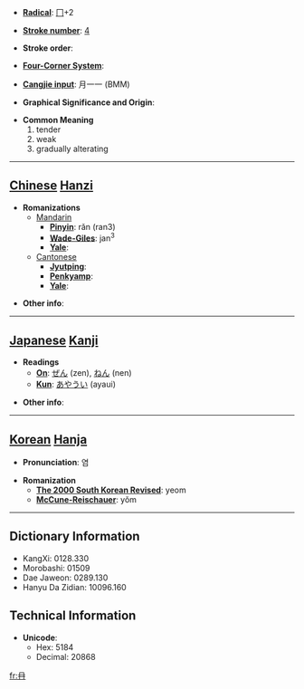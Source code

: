* '''[[Wiktionary:Chinese radical index| Radical]]''': [[Wiktionary:Chinese radical index 冂|冂]]+2

* '''[[Wiktionary:Chinese total strokes index|Stroke number]]''': [[Wiktionary:Chinese total strokes index 4|4]]

* '''Stroke order''': 

* '''[[Wiktionary:Chinese four corner index|Four-Corner System]]''': 

* '''[[Wiktionary:Chinese Cangjie index|Cangjie input]]''': 月一一 (BMM)

* '''Graphical Significance and Origin''': 

* '''Common Meaning'''
*#tender
*# weak
*# gradually alterating


----

== [[Chinese]] [[Hanzi]] ==

* '''Romanizations'''
** [[Mandarin]]
*** '''[[Pinyin]]''': rǎn (ran3)
*** '''[[Wade-Giles]]''': jan<sup>3</sup>
*** '''[[Yale]]''': 
**[[Cantonese]]
***'''[[Jyutping]]''':
***'''[[Penkyamp]]''': 
***'''[[Yale]]''': 

* '''Other info''': 

----

== [[Japanese]] [[Kanji]] ==

* '''Readings'''
** '''[[On]]''': [[ぜん]] (zen), [[ねん]] (nen)
** '''[[Kun]]''': [[あやうい]] (ayaui)

* '''Other info''':  

----

== [[Korean]] [[Hanja]] ==

* '''Pronunciation''': 염

* '''Romanization'''
** '''[[The 2000 South Korean Revised Romanization|The 2000 South Korean Revised]]''': yeom
** '''[[McCune-Reischauer]]''': yŏm

----

== Dictionary Information ==

* KangXi: 0128.330
* Morobashi: 01509
* Dae Jaweon: 0289.130
* Hanyu Da Zidian: 10096.160

== Technical Information ==

* '''Unicode''':
** Hex: 5184
** Decimal: 20868

[[fr:冄]]